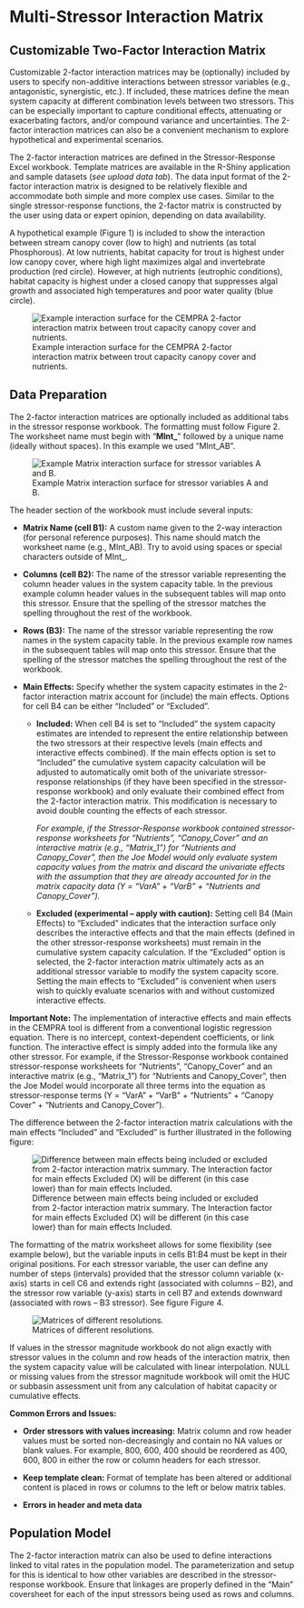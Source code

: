 # Multi-Stressor Interaction Matrix

## Customizable Two-Factor Interaction Matrix

Customizable 2-factor interaction matrices may be (optionally) included by users to specify non-additive interactions between stressor variables (e.g., antagonistic, synergistic, etc.). If included, these matrices define the mean system capacity at different combination levels between two stressors. This can be especially important to capture conditional effects, attenuating or exacerbating factors, and/or compound variance and uncertainties. The 2-factor interaction matrices can also be a convenient mechanism to explore hypothetical and experimental scenarios.

The 2-factor interaction matrices are defined in the Stressor-Response Excel workbook. Template matrices are available in the R-Shiny application and sample datasets (*see upload data tab*). The data input format of the 2-factor interaction matrix is designed to be relatively flexible and accommodate both simple and more complex use cases. Similar to the single stressor-response functions, the 2-factor matrix is constructed by the user using data or expert opinion, depending on data availability.

A hypothetical example (Figure 1) is included to show the interaction between stream canopy cover (low to high) and nutrients (as total Phosphorous). At low nutrients, habitat capacity for trout is highest under low canopy cover, where high light maximizes algal and invertebrate production (red circle). However, at high nutrients (eutrophic conditions), habitat capacity is highest under a closed canopy that suppresses algal growth and associated high temperatures and poor water quality (blue circle).

![Example interaction surface for the CEMPRA 2-factor interaction matrix between trout capacity canopy cover and nutrients.](images/image001.png){#fig-figure1}

## Data Preparation

The 2-factor interaction matrices are optionally included as additional tabs in the stressor response workbook. The formatting must follow Figure 2. The worksheet name must begin with “**MInt\_**” followed by a unique name (ideally without spaces). In this example we used “MInt_AB”.

![Example Matrix interaction surface for stressor variables A and B.](images/image002.png){#fig-figure2}

The header section of the workbook must include several inputs:

-   **Matrix Name (cell B1):** A custom name given to the 2-way interaction (for personal reference purposes). This name should match the worksheet name (e.g., MInt_AB). Try to avoid using spaces or special characters outside of MInt\_.

-   **Columns (cell B2):** The name of the stressor variable representing the column header values in the system capacity table. In the previous example column header values in the subsequent tables will map onto this stressor. Ensure that the spelling of the stressor matches the spelling throughout the rest of the workbook.

-   **Rows (B3):** The name of the stressor variable representing the row names in the system capacity table. In the previous example row names in the subsequent tables will map onto this stressor. Ensure that the spelling of the stressor matches the spelling throughout the rest of the workbook.

-   **Main Effects:** Specify whether the system capacity estimates in the 2-factor interaction matrix account for (include) the main effects. Options for cell B4 can be either “Included” or “Excluded”.

    -   **Included:** When cell B4 is set to “Included” the system capacity estimates are intended to represent the entire relationship between the two stressors at their respective levels (main effects and interactive effects combined). If the main effects option is set to “Included” the cumulative system capacity calculation will be adjusted to automatically omit both of the univariate stressor-response relationships (if they have been specified in the stressor-response workbook) and only evaluate their combined effect from the 2-factor interaction matrix. This modification is necessary to avoid double counting the effects of each stressor.

        *For example, if the Stressor-Response workbook contained stressor-response worksheets for “Nutrients”, “Canopy_Cover” and an interactive matrix (e.g., “Matrix_1”) for “Nutrients and Canopy_Cover”, then the Joe Model would only evaluate system capacity values from the matrix and discard the univariate effects with the assumption that they are already accounted for in the matrix capacity data (Y = “VarA” + “VarB” + “Nutrients and Canopy_Cover”).*

    -   **Excluded (experimental – apply with caution):** Setting cell B4 (Main Effects) to “Excluded” indicates that the interaction surface only describes the interactive effects and that the main effects (defined in the other stressor-response worksheets) must remain in the cumulative system capacity calculation. If the “Excluded” option is selected, the 2-factor interaction matrix ultimately acts as an additional stressor variable to modify the system capacity score. Setting the main effects to “Excluded” is convenient when users wish to quickly evaluate scenarios with and without customized interactive effects.

**Important Note:** The implementation of interactive effects and main effects in the CEMPRA tool is different from a conventional logistic regression equation. There is no intercept, context-dependent coefficients, or link function. The interactive effect is simply added into the formula like any other stressor. For example, if the Stressor-Response workbook contained stressor-response worksheets for “Nutrients”, “Canopy_Cover” and an interactive matrix (e.g., “Matrix_1”) for “Nutrients and Canopy_Cover”, then the Joe Model would incorporate all three terms into the equation as stressor-response terms (Y = “VarA” + “VarB” + “Nutrients” + “Canopy Cover” + “Nutrients and Canopy_Cover”).

The difference between the 2-factor interaction matrix calculations with the main effects “Included” and “Excluded” is further illustrated in the following figure:

![Difference between main effects being included or excluded from 2-factor interaction matrix summary. The Interaction factor for main effects Excluded (X) will be different (in this case lower) than for main effects Included.](images/image003.png){#fig-figure3}

The formatting of the matrix worksheet allows for some flexibility (see example below), but the variable inputs in cells B1:B4 must be kept in their original positions. For each stressor variable, the user can define any number of steps (intervals) provided that the stressor column variable (x-axis) starts in cell C6 and extends right (associated with columns – B2), and the stressor row variable (y-axis) starts in cell B7 and extends downward (associated with rows – B3 stressor). See figure Figure 4.

![Matrices of different resolutions.](images/image004.png){#fig-figure4}

If values in the stressor magnitude workbook do not align exactly with stressor values in the column and row heads of the interaction matrix, then the system capacity value will be calculated with linear interpolation. NULL or missing values from the stressor magnitude workbook will omit the HUC or subbasin assessment unit from any calculation of habitat capacity or cumulative effects.

**Common Errors and Issues:**

-   **Order stressors with values increasing:** Matrix column and row header values must be sorted non-decreasingly and contain no NA values or blank values. For example, 800, 600, 400 should be reordered as 400, 600, 800 in either the row or column headers for each stressor.

-   **Keep template clean:** Format of template has been altered or additional content is placed in rows or columns to the left or below matrix tables.

-   **Errors in header and meta data**

## Population Model

The 2-factor interaction matrix can also be used to define interactions linked to vital rates in the population model. The parameterization and setup for this is identical to how other variables are described in the stressor-response workbook. Ensure that linkages are properly defined in the “Main” coversheet for each of the input stressors being used as rows and columns.
